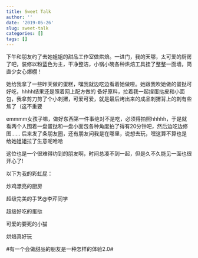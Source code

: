 ```yaml
---
title: Sweet Talk
author: ''
date: '2019-05-26'
slug: sweet-talk
categories: []
tags: []
---
```

下午和朋友约了去她姐姐的甜品工作室做烘焙。一进门，我的天哪，太可爱的厨房了吧，装修以粉蓝色为主，干净整洁，小锅小碗各种烘焙工具挂了整整一面墙，简直少女心爆棚！

她给我拿了一些昨天做的蛋糕，嘿我就边吃边看着她做啦。她跟我吹她做的蛋挞可好吃，hhhh结果还是照着网上配方做的
备好原料，拉着我一起捏蛋挞皮和小面包，我拿剪刀剪了个小刺猬，可爱可爱，就是最后烤出来的成品刺猬背上的刺有些焦了（这不重要

emmmm女孩子嘛，做好东西第一件事绝对不是吃，必须得拍照hhhhh，于是就看两个人围着一盘蛋挞和一盘小面包各种角度拍了得有20分钟吧，然后边吃边修图......
后来发了条朋友圈，还有朋友问我是在哪里，说想去玩，嘿这算不算也是给她姐姐拉了生意呢哈哈

这位也是一个很难得约到的朋友啊，时间总凑不到一起，但是久不久能见一面也很开心了!

以下为我的彩虹屁：

炒鸡漂亮的厨房

超级完美的手艺@李芹同学

超级好吃的蛋挞

可爱的要死的小猫

烘焙真好玩

#有一个会做甜品的朋友是一种怎样的体验2.0#
